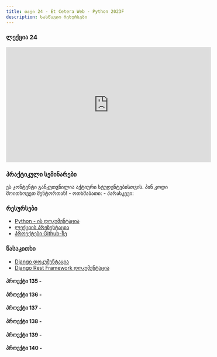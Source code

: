 ```yaml
---
title: თავი 24 - Et Cetera Web - Python 2023F
description: სასწავლო რესურსები
---
```


### ლექცია 24
<iframe width="560" height="315" src="https://www.youtube.com/embed/dx3XDRdzQiI" title="YouTube video player" frameBorder="0" allow="accelerometer; autoplay; clipboard-write; encrypted-media; gyroscope; picture-in-picture; web-share" allowFullScreen></iframe>

### პრაქტიკული სემინარები

<Card>
<PinCodeProtectedContent>
    <Locked>
        ეს კონტენტი განკუთვნილია აქტიური სტუდენტებისთვის.
        პინ კოდი მოითხოვეთ მენტორთან!
    </Locked>
    <Unlocked>
        - ოთხშაბათი:
        - პარასკევი: 
    </Unlocked>
</PinCodeProtectedContent>
</Card>

### რესურსები
- [Python - ის დოკუმენტაცია](https://docs.python.org/3/library/)
- [ლექციის პრეზენტაცია](https://docs.google.com/presentation/d/1uy_FnXzoA06QSFDSfjeck9FP9vG0eSsg_e8VWpG3y6I/edit?usp=sharing)
- [პროექტები Github-ზე](https://github.com/GiorgiTarsaidze/2023F_python_django)

### წასაკითხი
- [Django დოკუმენტაცია](https://docs.djangoproject.com/en/4.2/)
- [Django Rest Framework დოკუმენტაცია](https://www.django-rest-framework.org/)

#### პროექტი 135 -

#### პროექტი 136 -

#### პროექტი 137 -

#### პროექტი 138 -

#### პროექტი 139 -

#### პროექტი 140 -


